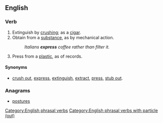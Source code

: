 ==English==

===Verb===
{{en-verb|presses out|pressing out|pressed out}}

# Extinguish by [[crush]]ing; as a [[cigar]].
# Obtain from a [[substance]], as by mechanical action.
#: ''Italians '''express''' coffee rather than filter it.''
# Press from a [[plastic]], as of records.

====Synonyms====
* [[crush out]], [[express]], [[extinguish]], [[extract]], [[press]], [[stub out]].

===Anagrams===
* [[postures#English|postures]]
[[Category:English phrasal verbs]]
[[Category:English phrasal verbs with particle (out)]]